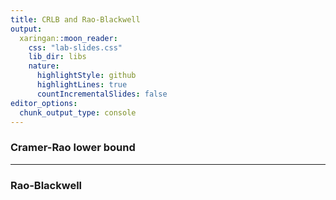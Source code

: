 ```yaml
---
title: CRLB and Rao-Blackwell
output:
  xaringan::moon_reader:
    css: "lab-slides.css"
    lib_dir: libs
    nature:
      highlightStyle: github
      highlightLines: true
      countIncrementalSlides: false
editor_options: 
  chunk_output_type: console
---
```


### Cramer-Rao lower bound

---

### Rao-Blackwell

